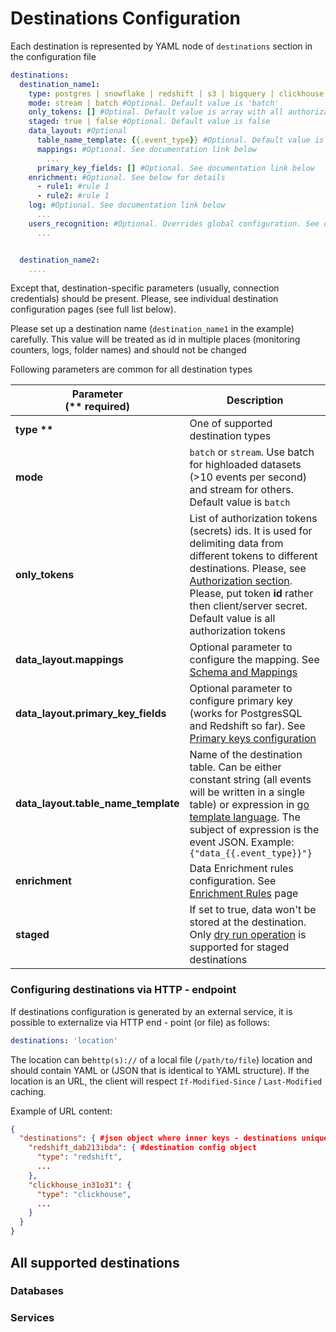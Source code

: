 # Destinations Configuration


Each destination is represented by YAML node of `destinations` section in the configuration file

```yaml
destinations:
  destination_name1:
    type: postgres | snowflake | redshift | s3 | bigquery | clickhouse | google_analytics | facebook | amplitude
    mode: stream | batch #Optional. Default value is 'batch'
    only_tokens: [] #Optinal. Default value is array with all authorization tokens
    staged: true | false #Optional. Default value is false
    data_layout: #Optional
      table_name_template: {{.event_type}} #Optional. Default value is 'events'
      mappings: #Optional. See documentation link below
        ...
      primary_key_fields: [] #Optional. See documentation link below
    enrichment: #Optional. See below for details
      - rule1: #rule 1
      - rule2: #rule 1
    log: #Optional. See documentation link below
      ...
    users_recognition: #Optional. Overrides global configuration. See documentation link below
      ...


  destination_name2:
    ....

```

Except that, destination-specific parameters (usually, connection credentials) should be present.
Please, see individual destination configuration pages (see full list below).

Please set up a destination name (`destination_name1` in the example) carefully.
This value will be treated as id in multiple places (monitoring counters, logs, folder names) and should not be changed

Following parameters are common for all destination types

<table>
    <thead>
    <tr>
        <th>
            Parameter<br/>
            (** required)
        </th>
        <th>Description</th>
    </tr>
    </thead>
    <tbody>
    <tr>
        <td><b>type **</b></td>
        <td>One of supported destination types</td>
    </tr>
    <tr>
        <td><b>mode </b></td>
        <td><code inline="true">batch</code> or <code inline="true">stream</code>. Use batch for highloaded datasets
            (&gt;10 events per second) and stream for others. Default value is <code inline="true">batch</code></td>
    </tr>
    <tr>
        <td><b>only_tokens </b></td>
        <td>List of authorization tokens (secrets) ids. It is used for delimiting
            data from different tokens to different destinations. Please, see <a
                href="/docs/configuration/authorization">Authorization section</a>.
            Please, put token <b>id </b>rather then client/server secret. Default value is all authorization tokens
        </td>
    </tr>
    <tr>
        <td><b>data_layout.mappings</b></td>
        <td>Optional parameter to configure the mapping. See <a href="/docs/configuration/schema-and-mappings">Schema
            and Mappings</a></td>
    </tr>
    <tr>
        <td><b>data_layout.primary_key_fields</b></td>
        <td>Optional parameter to configure primary key (works for PostgresSQL and Redshift so
            far). See <a href="/docs/configuration/primary-keys-configuration">Primary keys
                configuration</a></td>
    </tr>
    <tr>
        <td><b>data_layout.table_name_template</b></td>
        <td>Name of the destination table. Can be either constant string (all events
            will be written in a single table) or expression in <a
                href="https://golang.org/pkg/text/template/#hdr-Actions">go template language</a>.
            The subject of expression is the event JSON. Example:<code inline="true">{"data_{{.event_type}}"}</code></td>
    </tr>
    <tr>
        <td><b>enrichment</b></td>
        <td>Data Enrichment rules configuration. See <a href="/docs/configuration/enrichment-rules">Enrichment
            Rules</a> page
        </td>
    </tr>
    <tr>
        <td><b>staged </b></td>
        <td>If set to true, data won't be stored at the destination. Only <a
            href="/docs/other-features/dry-run-events">dry run operation</a> is
            supported for staged destinations
        </td>
    </tr>
    </tbody>
</table>



### Configuring destinations via HTTP - endpoint

If destinations configuration is generated by an external service, it is possible to externalize via HTTP end - point \(or file\) as follows:

```yaml
destinations: 'location'
```

The location can be`http(s)://` of a local file \(`/path/to/file`\) location and should contain YAML or \(JSON that is identical to YAML structure\). If the location is an URL, the client will respect `If-Modified-Since` / `Last-Modified` caching.

Example of URL content:

```json
{
  "destinations": { #json object where inner keys - destinations unique names
    "redshift_dab213ibda": { #destination config object
      "type": "redshift",
      ...
    },
    "clickhouse_in31o31": {
      "type": "clickhouse",
      ...
    }
  }
}
```

## All supported destinations

### Databases

<LargeLink href="/docs/destinations-configuration/snowflake" title="Snowflake"/>

<LargeLink href="/docs/destinations-configuration/s3" title="AWS S3"/>

<LargeLink href="/docs/destinations-configuration/redshift" title="AWS RedShift"/>

<LargeLink href="/docs/destinations-configuration/postgres" title="Postgres"/>

<LargeLink href="/docs/destinations-configuration/bigquery" title="Google BigQuery"/>

<LargeLink href="/docs/destinations-configuration/clickhouse-destination" title="Clickhouse"/>

### Services

<LargeLink href="/docs/destinations-configuration/amplitude" title="Amplitude"/>

<LargeLink href="/docs/destinations-configuration/hubspot" title="HubSpot"/>

<LargeLink href="/docs/destinations-configuration/google-analytics" title="Google Analytics"/>

<LargeLink href="/docs/destinations-configuration/facebook-conversion-api" title="Facebook Conversion (Pixel) API"/>

<LargeLink href="/docs/destinations-configuration/webhook" title="WebHook"/>
